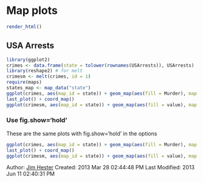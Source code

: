 <!--
%\VignetteEngine{knitr}
%\VignetteIndexEntry{Map examples}
-->
# Map plots #

```r
render_html()
```

## USA Arrests ##
```r
library(ggplot2)
crimes <- data.frame(state = tolower(rownames(USArrests)), USArrests)
library(reshape2) # for melt
crimesm <- melt(crimes, id = 1)
require(maps)
states_map <- map_data("state")
ggplot(crimes, aes(map_id = state)) + geom_map(aes(fill = Murder), map = states_map) + expand_limits(x = states_map$long, y = states_map$lat)
last_plot() + coord_map()
ggplot(crimesm, aes(map_id = state)) + geom_map(aes(fill = value), map = states_map) + expand_limits(x = states_map$long, y = states_map$lat) + facet_wrap( ~ variable)
```
### Use fig.show='hold' ###
These are the same plots with fig.show='hold' in the options
```r
ggplot(crimes, aes(map_id = state)) + geom_map(aes(fill = Murder), map = states_map) + expand_limits(x = states_map$long, y = states_map$lat)
last_plot() + coord_map()
ggplot(crimesm, aes(map_id = state)) + geom_map(aes(fill = value), map = states_map) + expand_limits(x = states_map$long, y = states_map$lat) + facet_wrap( ~ variable)
```
Author: [Jim Hester](http://jimhester.com)
Created: 2013 Mar 28 02:44:48 PM
Last Modified: 2013 Jun 11 02:40:31 PM
